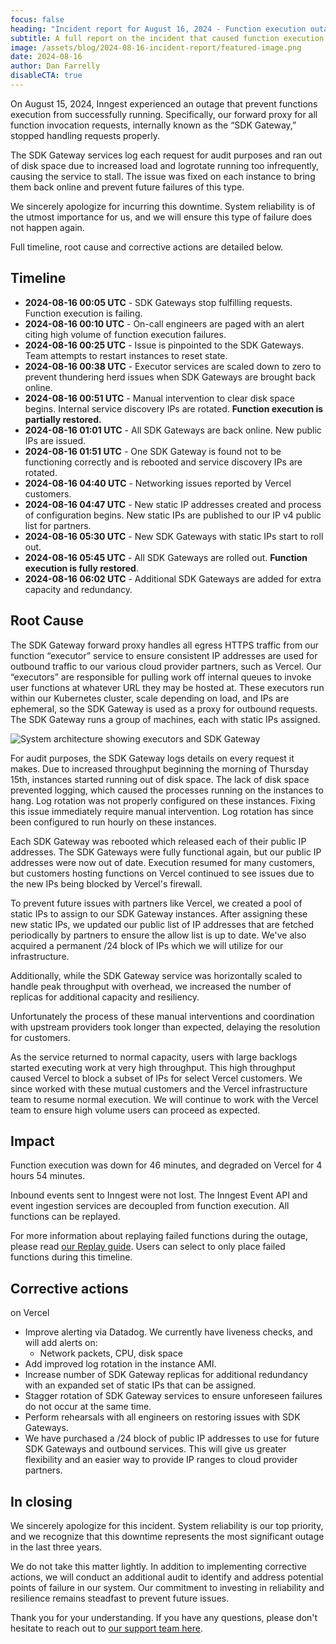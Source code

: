 ```yaml
---
focus: false
heading: "Incident report for August 16, 2024 - Function execution outage"
subtitle: A full report on the incident that caused function execution to fail on August 16, 2024 UTC.
image: /assets/blog/2024-08-16-incident-report/featured-image.png
date: 2024-08-16
author: Dan Farrelly
disableCTA: true
---
```


On August 15, 2024, Inngest experienced an outage that prevent functions execution from successfully running. Specifically, our forward proxy for all function invocation requests, internally known as the “SDK Gateway,” stopped handling requests properly. 

The SDK Gateway services log each request for audit purposes and ran out of disk space due to increased load and logrotate running too infrequently, causing the service to stall. The issue was fixed on each instance to bring them back online and prevent future failures of this type.

We sincerely apologize for incurring this downtime. System reliability is of the utmost importance for us, and we will ensure this type of failure does not happen again.

Full timeline, root cause and corrective actions are detailed below.

## Timeline

- **2024-08-16 00:05 UTC** - SDK Gateways stop fulfilling requests. Function execution is failing.
- **2024-08-16 00:10 UTC** - On-call engineers are paged with an alert citing high volume of function execution failures.
- **2024-08-16 00:25 UTC** - Issue is pinpointed to the SDK Gateways. Team attempts to restart instances to reset state.
- **2024-08-16 00:38 UTC** - Executor services are scaled down to zero to prevent thundering herd issues when SDK Gateways are brought back online.
- **2024-08-16 00:51 UTC** - Manual intervention to clear disk space begins. Internal service discovery IPs are rotated. **Function execution is partially restored.**
- **2024-08-16 01:01 UTC** - All SDK Gateways are back online. New public IPs are issued.
- **2024-08-16 01:51 UTC** - One SDK Gateway is found not to be functioning correctly and is rebooted and service discovery IPs are rotated.
- **2024-08-16 04:40 UTC** - Networking issues reported by Vercel customers.
- **2024-08-16 04:47 UTC** - New static IP addresses created and process of configuration begins. New static IPs are published to our IP v4 public list for partners.
- **2024-08-16 05:30 UTC** - New SDK Gateways with static IPs start to roll out.
- **2024-08-16 05:45 UTC** - All SDK Gateways are rolled out. **Function execution is fully restored**.
- **2024-08-16 06:02 UTC** - Additional SDK Gateways are added for extra capacity and redundancy.

## Root Cause

The SDK Gateway forward proxy handles all egress HTTPS traffic from our function “executor” service to ensure consistent IP addresses are used for outbound traffic to our various cloud provider partners, such as Vercel. Our “executors” are responsible for pulling work off internal queues to invoke user functions at whatever URL they may be hosted at. These executors run within our Kubernetes cluster, scale depending on load, and IPs are ephemeral, so the SDK Gateway is used as a proxy for outbound requests. The SDK Gateway runs a group of machines, each with static IPs assigned.

![System architecture showing executors and SDK Gateway](/assets/blog/2024-08-16-incident-report/architecture.png)

For audit purposes, the SDK Gateway logs details on every request it makes.  Due to increased throughput beginning the morning of Thursday 15th, instances started running out of disk space.  The lack of disk space prevented logging, which caused the processes running on the instances to hang. Log rotation was not properly configured on these instances. Fixing this issue immediately require manual intervention. Log rotation has since been configured to run hourly on these instances.

Each SDK Gateway was rebooted which released each of their public IP addresses. The SDK Gateways were fully functional again, but our public IP addresses were now out of date. Execution resumed for many customers, but customers hosting functions on Vercel continued to see issues due to the new IPs being blocked by Vercel's firewall.

To prevent future issues with partners like Vercel, we created a pool of static IPs to assign to our SDK Gateway instances. After assigning these new static IPs, we updated our public list of IP addresses that are fetched periodically by partners to ensure the allow list is up to date.  We've also acquired a permanent /24 block of IPs which we will utilize for our infrastructure.

Additionally, while the SDK Gateway service was horizontally scaled to handle peak throughput with overhead, we increased the number of replicas for additional capacity and resiliency.

Unfortunately the process of these manual interventions and coordination with upstream providers took longer than expected, delaying the resolution for customers.

As the service returned to normal capacity, users with large backlogs started executing work at very high throughput. This high throughput caused Vercel to block a subset of IPs for select Vercel customers. We since worked with these mutual customers and the Vercel infrastructure team to resume normal execution. We will continue to work with the Vercel team to ensure high volume users can proceed as expected.

## Impact

Function execution was down for 46 minutes, and degraded on Vercel for 4 hours 54 minutes.

Inbound events sent to Inngest were not lost. The Inngest Event API and event ingestion services are decoupled from function execution.  All functions can be replayed.

For more information about replaying failed functions during the outage, please read [our Replay guide](/docs/platform/replay). Users can select to only place failed functions during this timeline.

## Corrective actions
on Vercel 
- Improve alerting via Datadog.  We currently have liveness checks, and will add alerts on:
    - Network packets, CPU, disk space
- Add improved log rotation in the instance AMI.
- Increase number of SDK Gateway replicas for additional redundancy with an expanded set of static IPs that can be assigned.
- Stagger rotation of SDK Gateway services to ensure unforeseen failures do not occur at the same time.
- Perform rehearsals with all engineers on restoring issues with SDK Gateways.
- We have purchased a /24 block of public IP addresses to use for future SDK Gateways and outbound services. This will give us greater flexibility and an easier way to provide IP ranges to cloud provider partners.

## In closing

We sincerely apologize for this incident. System reliability is our top priority, and we recognize that this downtime represents the most significant outage in the last three years.

We do not take this matter lightly. In addition to implementing corrective actions, we will conduct an additional audit to identify and address potential points of failure in our system. Our commitment to investing in reliability and resilience remains steadfast to prevent future issues.

Thank you for your understanding. If you have any questions, please don't hesitate to reach out to [our support team here](https://app.inngest.com/support).
